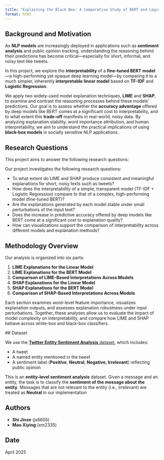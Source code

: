 ```yaml
---
title: "Explaining the Black Box: A Comparative Study of BERT and Logistic Regression using LIME and SHAP"
format: html
---
```


## Background and Motivation

As **NLP models** are increasingly deployed in applications such as **sentiment analysis** and public opinion tracking, understanding the reasoning behind their predictions has become critical—especially for short, informal, and noisy text like tweets.

In this project, we explore the **interpretability** of a **fine-tuned BERT model**—a high-performing yet opaque deep learning model—by comparing it to a much simpler, inherently **interpretable linear model** based on **TF-IDF** and **Logistic Regression**.

We apply two widely-used model explanation techniques, **LIME** and **SHAP**, to examine and contrast the reasoning processes behind these models' predictions. Our goal is to assess whether the **accuracy advantage** offered by deep models like BERT comes at a significant cost to interpretability, and to what extent this **trade-off** manifests in real-world, noisy data. By analyzing explanation stability, word importance attribution, and human interpretability, we aim to understand the practical implications of using **black-box models** in socially sensitive NLP applications.

## Research Questions

This project aims to answer the following research questions:

Our project investigates the following research questions:

-   To what extent do LIME and SHAP produce consistent and meaningful explanations for short, noisy texts such as tweets?
-   How does the interpretability of a simple, transparent model (TF-IDF + Logistic Regression) compare to that of a complex, high-performing model (fine-tuned BERT)?
-   Are the explanations generated by each model stable under small perturbations of the input text?
-   Does the increase in predictive accuracy offered by deep models like BERT come at a significant cost to explanation quality?
-   How can visualizations support the comparison of interpretability across different models and explanation methods?

## Methodology Overview

Our analysis is organized into six parts:

1.  **LIME Explanations for the Linear Model**\
2.  **LIME Explanations for the BERT Model**\
3.  **Comparison of LIME-Based Interpretations Across Models**\
4.  **SHAP Explanations for the Linear Model**\
5.  **SHAP Explanations for the BERT Model**\
6.  **Comparison of SHAP-Based Interpretations Across Models**

Each section examines word-level feature importance, visualizes explanation outputs, and assesses explanation robustness under input perturbations. Together, these analyses allow us to evaluate the impact of model complexity on interpretability, and compare how LIME and SHAP behave across white-box and black-box classifiers.


#️# Dataset

We use the [**Twitter Entity Sentiment Analysis** dataset](https://www.kaggle.com/datasets/jp797498e/twitter-entity-sentiment-analysis), which includes:

-   A tweet\
-   A named entity mentioned in the tweet\
-   A sentiment label (**Positive**, **Neutral**, **Negative, Irrelevant**) reflecting public opinion

This is an **entity-level sentiment analysis** dataset. Given a message and an entity, the task is to classify the **sentiment of the message about the entity**.
Messages that are not relevant to the entity (i.e., Irrelevant) are treated as **Neutral** in our implementation

## Authors

-   **Shi Jinze** (js6605)\
-   **Mao Xiying** (xm2335)

## Date

April 2025

